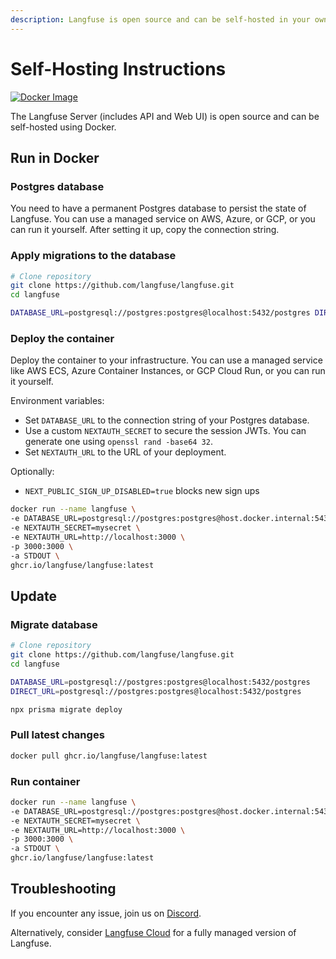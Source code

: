 ```yaml
---
description: Langfuse is open source and can be self-hosted in your own infrastructure via Docker
---
```



# Self-Hosting Instructions

[![Docker Image](https://img.shields.io/badge/docker-langfuse-blue?logo=Docker&logoColor=white&style=flat-square)](https://github.com/langfuse/langfuse/pkgs/container/langfuse)

The Langfuse Server (includes API and Web UI) is open source and can be self-hosted using Docker.

## Run in Docker

<Steps>

### Postgres database

You need to have a permanent Postgres database to persist the state of Langfuse. You can use a managed service on AWS, Azure, or GCP, or you can run it yourself. After setting it up, copy the connection string.

### Apply migrations to the database

```bash
# Clone repository
git clone https://github.com/langfuse/langfuse.git
cd langfuse

DATABASE_URL=postgresql://postgres:postgres@localhost:5432/postgres DIRECT_URL=postgresql://postgres:postgres@localhost:5432/postgres npx prisma migrate deploy
```

### Deploy the container

Deploy the container to your infrastructure. You can use a managed service like AWS ECS, Azure Container Instances, or GCP Cloud Run, or you can run it yourself.

Environment variables:

- Set `DATABASE_URL` to the connection string of your Postgres database.
- Use a custom `NEXTAUTH_SECRET` to secure the session JWTs. You can generate one using `openssl rand -base64 32`.
- Set `NEXTAUTH_URL` to the URL of your deployment.

Optionally:

- `NEXT_PUBLIC_SIGN_UP_DISABLED=true` blocks new sign ups

```bash
docker run --name langfuse \
-e DATABASE_URL=postgresql://postgres:postgres@host.docker.internal:5432/postgres \
-e NEXTAUTH_SECRET=mysecret \
-e NEXTAUTH_URL=http://localhost:3000 \
-p 3000:3000 \
-a STDOUT \
ghcr.io/langfuse/langfuse:latest
```

</Steps>

## Update

<Steps>

### Migrate database

```bash
# Clone repository
git clone https://github.com/langfuse/langfuse.git
cd langfuse

DATABASE_URL=postgresql://postgres:postgres@localhost:5432/postgres
DIRECT_URL=postgresql://postgres:postgres@localhost:5432/postgres

npx prisma migrate deploy
```

### Pull latest changes

```bash
docker pull ghcr.io/langfuse/langfuse:latest
```

### Run container

```bash
docker run --name langfuse \
-e DATABASE_URL=postgresql://postgres:postgres@host.docker.internal:5432/postgres \
-e NEXTAUTH_SECRET=mysecret \
-e NEXTAUTH_URL=http://localhost:3000 \
-p 3000:3000 \
-a STDOUT \
ghcr.io/langfuse/langfuse:latest
```

</Steps>

## Troubleshooting

If you encounter any issue, join us on [Discord](/discord).

Alternatively, consider [Langfuse Cloud](/docs/deployment/cloud) for a fully managed version of Langfuse.
